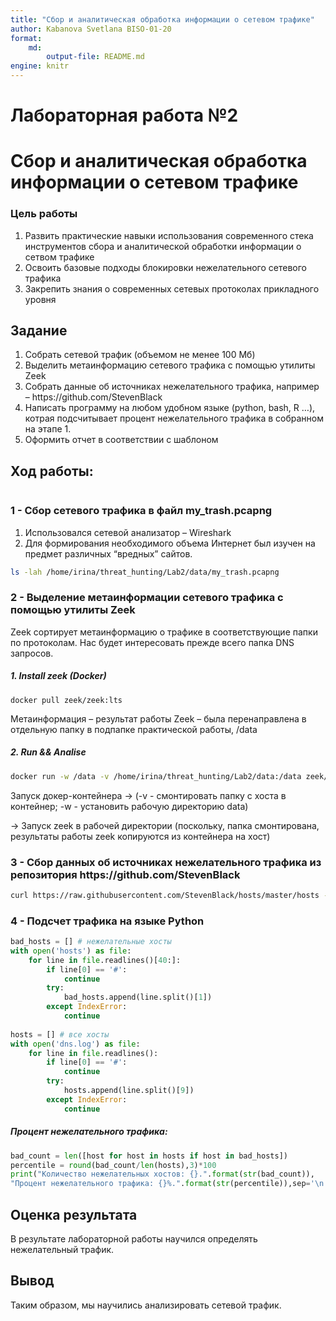 ```yaml
---
title: "Сбор и аналитическая обработка информации о сетевом трафике"
author: Kabanova Svetlana BISO-01-20
format:
    md:
        output-file: README.md
engine: knitr
---
```


# Лабораторная работа №2
# Сбор и аналитическая обработка информации о сетевом трафике

### Цель работы
1. Развить практические навыки использования современного стека инструментов сбора и аналитической обработки информации о сетвом трафике
2. Освоить базовые подходы блокировки нежелательного сетевого трафика
3. Закрепить знания о современных сетевых протоколах прикладного уровня

## Задание
1. Собрать сетевой трафик (объемом не менее 100 Мб)
2. Выделить метаинформацию сетевого трафика с помощью утилиты Zeek
3. Собрать данные об источниках нежелательного трафика, например – https://github.com/StevenBlack
4. Написать программу на любом удобном языке (python, bash, R …), котрая подсчитывает процент нежелательного трафика в собранном на этапе 1.
5. Оформить отчет в соответствии с шаблоном

## Ход работы:
```r
```
### 1 - Сбор сетевого трафика в файл my_trash.pcapng
1. Использовался сетевой анализатор – Wireshark
2. Для формирования необходимого объема Интернет был изучен на предмет различных "вредных" сайтов.
```bash
ls -lah /home/irina/threat_hunting/Lab2/data/my_trash.pcapng
```

### 2 - Выделение метаинформации сетевого трафика с помощью утилиты Zeek

Zeek сортирует метаинформацию о трафике в соответствующие папки по протоколам. Нас будет интересовать прежде всего папка DNS запросов.

##### 1. Install zeek (Docker)
```
docker pull zeek/zeek:lts

```
Метаинформация – результат работы Zeek – была перенаправлена в отдельную папку в подпапке
практической работы,  /data



##### 2. Run && Analise
```bash
docker run -w /data -v /home/irina/threat_hunting/Lab2/data:/data zeek/zeek:lts zeek -C -r my_trash.pcapng
```
Запуск докер-контейнера -> 
(-v - смонтировать папку с хоста в контейнер; 
-w - установить рабочую директорию data)

-> Запуск zeek в рабочей директории
(поскольку, папка смонтирована, результаты работы zeek копируются из контейнера на хост)


### 3 - Сбор данных об источниках нежелательного трафика из репозитория https://github.com/StevenBlack
```bash
curl https://raw.githubusercontent.com/StevenBlack/hosts/master/hosts -o hosts
``` 

### 4 - Подсчет трафика на языке Python

```python
bad_hosts = [] # нежелательные хосты
with open('hosts') as file:
    for line in file.readlines()[40:]:
        if line[0] == '#':
            continue
        try:
            bad_hosts.append(line.split()[1])
        except IndexError:
            continue
        
hosts = [] # все хосты
with open('dns.log') as file:
    for line in file.readlines():
        if line[0] == '#':
            continue
        try:
            hosts.append(line.split()[9])
        except IndexError:
            continue
```
##### Процент нежелательного трафика:
```python
bad_count = len([host for host in hosts if host in bad_hosts])
percentile = round(bad_count/len(hosts),3)*100
print("Количество нежелательных хостов: {}.".format(str(bad_count)),
"Процент нежелательного трафика: {}%.".format(str(percentile)),sep='\n')
```


## Оценка результата
В результате лабораторной работы научился определять нежелательный трафик.

## Вывод
Таким образом, мы научились анализировать сетевой трафик.


